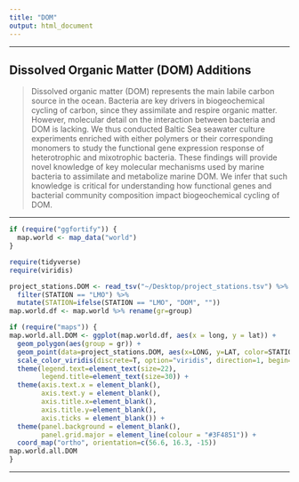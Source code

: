 ```yaml
---
title: "DOM"
output: html_document
---
```


---

## **Dissolved Organic Matter (DOM) Additions**

> Dissolved organic matter (DOM) represents the main labile carbon source in the ocean. Bacteria are key drivers in biogeochemical cycling of carbon, since they assimilate and respire organic matter. However, molecular detail on the interaction between bacteria and DOM is lacking. We thus conducted Baltic Sea seawater culture experiments enriched with either polymers or their corresponding monomers to study the functional gene expression response of heterotrophic and mixotrophic bacteria. These findings will provide novel knowledge of key molecular mechanisms used by marine bacteria to assimilate and metabolize marine DOM. We infer that such knowledge is critical for understanding how functional genes and bacterial community composition impact biogeochemical cycling of DOM.

---

```r
if (require("ggfortify")) {
  map.world <- map_data("world")
}
```

```r
require(tidyverse)
require(viridis)
```

```r
project_stations.DOM <- read_tsv("~/Desktop/project_stations.tsv") %>%
  filter(STATION == "LMO") %>%
  mutate(STATION=ifelse(STATION == "LMO", "DOM", ""))
map.world.df <- map.world %>% rename(gr=group)
```

```r
if (require("maps")) {
map.world.all.DOM <- ggplot(map.world.df, aes(x = long, y = lat)) +
  geom_polygon(aes(group = gr)) +
  geom_point(data=project_stations.DOM, aes(x=LONG, y=LAT, color=STATION), size=15) +
  scale_color_viridis(discrete=T, option="viridis", direction=1, begin= 0.35, end=1, name="Project") +
  theme(legend.text=element_text(size=22),
        legend.title=element_text(size=30)) +
  theme(axis.text.x = element_blank(),
        axis.text.y = element_blank(),
        axis.title.x=element_blank(),
        axis.title.y=element_blank(),
        axis.ticks = element_blank()) +
  theme(panel.background = element_blank(),
        panel.grid.major = element_line(colour = "#3F4851")) +
  coord_map("ortho", orientation=c(56.6, 16.3, -15))
map.world.all.DOM
}
```


---
